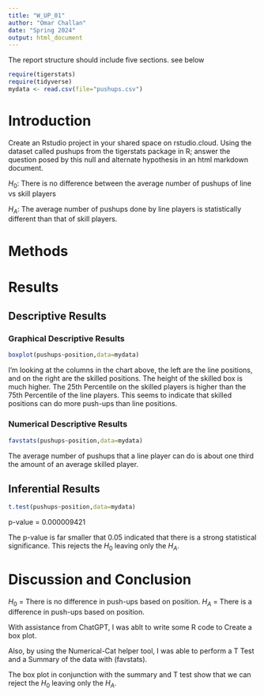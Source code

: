 ```yaml
---
title: "W_UP_01"
author: "Omar Challan"
date: "Spring 2024"
output: html_document
---
```




The report structure should include five sections.  see below



```r
require(tigerstats)
require(tidyverse)
mydata <- read.csv(file="pushups.csv")
```

# Introduction

<!--In this section you explain what you are trying to show. Where did the data come from? What is the research or other question you are trying to answer?!-->

Create an Rstudio project in your shared space on rstudio.cloud.  Using the dataset called pushups from the tigerstats package in R; answer the question posed by this null and alternate hypothesis in an html markdown document.

$H_0$: There is no difference between the average number of pushups of line vs skill players

$H_A$: The average number of pushups done by line players is statistically different than that of skill players.

# Methods

<!--Decide on your methods: use "variable analysis" or other appropriate descriptors. Make sure to choose at least one graphical method and at least one numerical method.!-->

# Results

<!--Divide this section into two sub-sections: One for your descriptive results and one for your inferential results.!-->

## Descriptive Results

### Graphical Descriptive Results

<!--Graphical results here. Make sure to show your code. Provide appropriate labels for axes, giving units if possible, and provide a good title for the graph, too. Use the graphical results to describe the patterns if any that exist in the data as focused toward the research question!-->



```r
boxplot(pushups~position,data=mydata)
```


I'm looking at the columns in the chart above, the left are the line positions, and on the right are the skilled positions. The height of the skilled box is much higher. The 25th Percentile on the skilled players is higher than the 75th Percentile of the line players. This seems to indicate that skilled positions can do more push-ups than line positions.


### Numerical Descriptive Results

<!--Numerical results go here. Use the numerical results to describe the patterns if any that exist in the data as focused toward the research question!-->


```r
favstats(pushups~position,data=mydata)
```


The average number of pushups that a line player can do is about one third the amount of an average skilled player.


## Inferential Results

<!--State hypothesis clearly. Make sure your discussion of the inferential test covers all the aspects that the test output produces, such as test statistic, p-value etc. Make a decision about the null hypothesis, explain the assumptions on which the selected test/procedure was based, and why the chosen procedure satisfys the assumptions and is appropriate to answer the research question!-->


```r
t.test(pushups~position,data=mydata)
```



p-value = 0.000009421
 
The p-value is far smaller that 0.05 indicated that there is a strong statistical significance.
This rejects the $H_0$ leaving only the $H_A$.  



# Discussion and Conclusion

<!--Discussion and conclusion here. If you found a relationship be sure to consider whether the relationship occurs because one of the variavbles causes the other, or whether they perhasps are related for some other reason. Watch the chapter 6 videos from the GeorgeTown videos collection.!-->


$H_0$ = There is no difference in push-ups based on position.
$H_A$ = There is a difference in push-ups based on position.

With assistance from ChatGPT, I was ablt to write some R code to Create a box plot.

Also, by using the Numerical-Cat helper tool, I was able to perform a T Test and a Summary of the data  with (favstats).

The box plot in conjunction with the summary and T test show that we can reject the $H_0$ leaving only the $H_A$.




